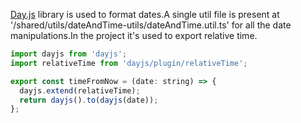 [Day.js](https://day.js.org/) library is used to format dates.A single util file is present at '/shared/utils/dateAndTime-utils/dateAndTime.util.ts' for all the date manipulations.In the project it's used to export relative time.
```js
import dayjs from 'dayjs';
import relativeTime from 'dayjs/plugin/relativeTime';

export const timeFromNow = (date: string) => {
  dayjs.extend(relativeTime);
  return dayjs().to(dayjs(date));
};
```